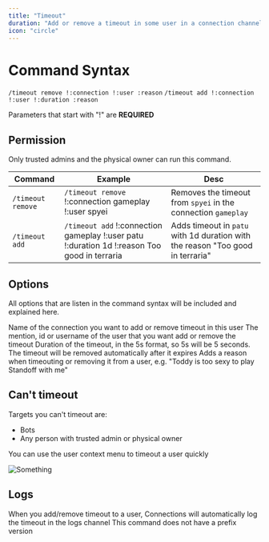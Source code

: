 ```yaml
---
title: "Timeout"
duration: "Add or remove a timeout in some user in a connection channel, so the server will not receive messages from this user until the timeout ends"
icon: "circle"
---
```


# Command Syntax

`/timeout remove !:connection !:user :reason`
`/timeout add !:connection !:user !:duration :reason`

<Warning>Parameters that start with "!" are **REQUIRED**</Warning>

## Permission

Only trusted admins and the physical owner can run this command.

| Command           | Example                                                                                      | Desc                                                                           |
| ----------------- | -------------------------------------------------------------------------------------------- | ------------------------------------------------------------------------------ |
| `/timeout remove` | `/timeout remove` !:connection gameplay !:user spyei                                         | Removes the timeout from `spyei` in the connection `gameplay`                  |
| `/timeout add`    | `/timeout add` !:connection gameplay !:user patu !:duration 1d !:reason Too good in terraria | Adds timeout in `patu` with 1d duration with the reason "Too good in terraria" |

## Options

All options that are listen in the command syntax will be included and explained here.

<CardGroup cols={2}>
  <Card title="Connection">
    Name of the connection you want to add or remove timeout in this user
  </Card>
  <Card title="User">
    The mention, id or username of the user that you want add or remove the
    timeout
  </Card>
  <Card title="Duration">
    Duration of the timeout, in the 5s format, so 5s will be 5 seconds. The
    timeout will be removed automatically after it expires
  </Card>
  <Card title="Reason">
    Adds a reason when timeouting or removing it from a user, e.g. "Toddy is too
    sexy to play Standoff with me"
  </Card>
</CardGroup>

## Can't timeout

Targets you can't timeout are:

- Bots
- Any person with trusted admin or physical owner

<Tip>You can use the user context menu to timeout a user quickly</Tip>

![Something](/public/timeout-app.png)

## Logs

<Info>
  When you add/remove timeout to a user, Connections will automatically log the
  timeout in the logs channel
</Info>
<Warning>This command does not have a prefix version</Warning>
